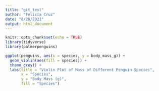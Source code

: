 ```yaml
---
title: "git_test"
author: "Felicia Cruz"
date: "8/20/2021"
output: html_document
---
```


```r
knitr::opts_chunk$set(echo = TRUE)
library(tidyverse)
library(palmerpenguins)
```

```r
ggplot(penguins, aes(x = species, y = body_mass_g)) +
  geom_violin(aes(fill = species)) + 
  theme_grey() +
  labs(title = "Violin Plot of Mass of Different Penguin Species", 
       x = "Species", 
       y = "Body Mass (g)", 
       fill = "Species")



```

